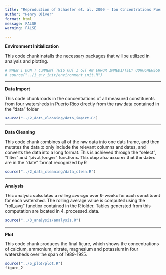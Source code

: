 ```yaml
---
title: "Reproduction of Schaefer et. al. 2000 - Ion Concentrations Puerto Rico Rivers after Hurricane Hugo"
author: "Henry Oliver"
format: html
message: FALSE
warning: FALSE

---
```


**Environment Initialization** 

This code chunk installs the necessary packages that will be utilized in analysis and plotting.

```r
# WHEN I DON'T COMMENT THIS OUT I GET AN ERROR IMMEDIATELY UURUGHEHEGU
# source("../1_env_init/environment_init.R")
```
________________________________________________________________________
**Data Import** 

This code chunk loads in the concentrations of all measured constituents from four watersheds in Puerto Rico directly from the raw data contained in the "data" folder

```r

source("../2_data_cleaning/data_import.R")
```
________________________________________________________________________
**Data Cleaning**

This code chunk combines all of the raw data into one data frame, and then mutates the data to only include the relevant columns and dates, and converts the data into a long format. This is achieved through the "select", "filter" and "pivot_longer" functions.  This step also assures that the dates are in the "date" format recognized by R

```r
source("../2_data_cleaning/data_clean.R")
```
________________________________________________________________________
**Analysis**

This analysis calculates a rolling average over 9-weeks for each constituent for each watershed. The rolling average value is computed using the "roll_avg" function contained in the R folder. Tables generated from this computation are located in 4_processed_data.

```r

source("../3_analysis/analysis.R")
```
________________________________________________________________________
**Plot**

This code chunk produces the final figure, which shows the concentrations of calcium, ammonium, nitrate, magnesium and potassium in four watersheds over the span of 1989-1995.

```r
source("../5_plot/plot.R")
figure_2
```
